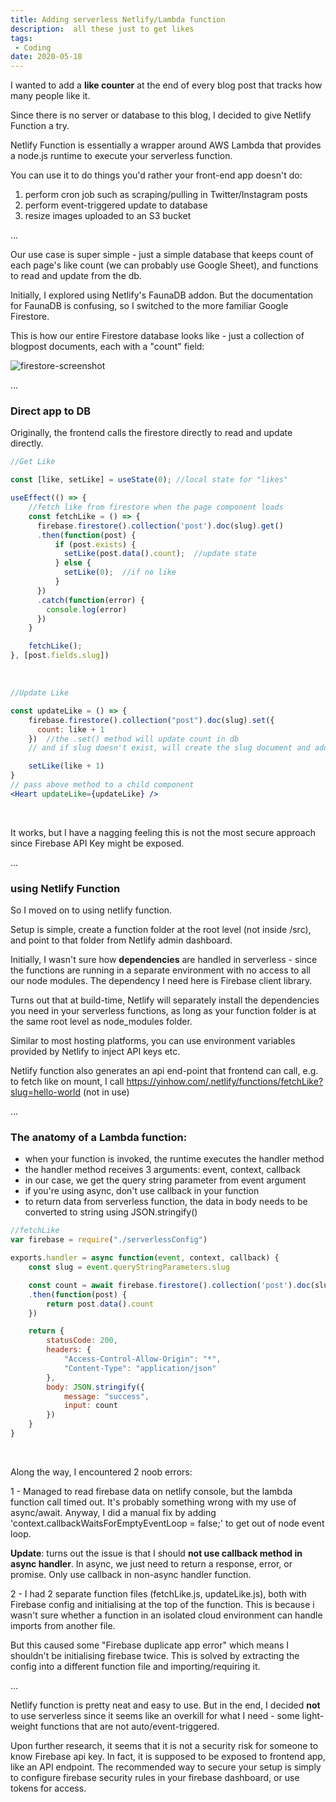 ```yaml
---
title: Adding serverless Netlify/Lambda function
description:  all these just to get likes
tags:
 - Coding
date: 2020-05-18
---
```


I wanted to add a **like counter** at the end of every blog post that tracks how many people like it. 

Since there is no server or database to this blog, I decided to give Netlify Function a try. 

Netlify Function is essentially a wrapper around AWS Lambda that provides a node.js runtime to execute your serverless function.

You can use it to do things you'd rather your front-end app doesn't do:

1. perform cron job such as scraping/pulling in Twitter/Instagram posts
2. perform event-triggered update to database
3. resize images uploaded to an S3 bucket

...

Our use case is super simple - just a simple database that keeps count of each page's like count (we can probably use Google Sheet), and functions to read and update from the db.

Initially, I explored using Netlify's FaunaDB addon. But the documentation for FaunaDB is confusing, so I switched to the more familiar Google Firestore.

This is how our entire Firestore database looks like - just a collection of blogpost documents, each with a "count" field:

![firestore-screenshot](firestore-screenshot.png)

...
<h3>Direct app to DB</h3>

Originally, the frontend calls the firestore directly to read and update directly. 

```jsx
//Get Like

const [like, setLike] = useState(0); //local state for "likes"

useEffect(() => {
	//fetch like from firestore when the page component loads
	const fetchLike = () => {
	  firebase.firestore().collection('post').doc(slug).get()
	  .then(function(post) {
	      if (post.exists) {
	        setLike(post.data().count);  //update state 
	      } else {
	        setLike(0);  //if no like
	      }        
	  })
	  .catch(function(error) {
	    console.log(error)
	  })
	}

	fetchLike();
}, [post.fields.slug])
```
<br />

```jsx
//Update Like

const updateLike = () => {
	firebase.firestore().collection("post").doc(slug).set({
	  count: like + 1
	})  //the .set() method will update count in db 
	// and if slug doesn't exist, will create the slug document and add count

	setLike(like + 1)
}
// pass above method to a child component
<Heart updateLike={updateLike} />
```
<br />

It works, but I have a nagging feeling this is not the most secure approach since Firebase API Key might be exposed.

...

<h3>using Netlify Function</h3>

So I moved on to using netlify function.

Setup is simple, create a function folder at the root level (not inside /src), and point to that folder from Netlify admin dashboard.

Initially, I wasn't sure how **dependencies** are handled in serverless - since the functions are running in a separate environment with no access to all our node modules. The dependency I need here is Firebase client library.

Turns out that at build-time, Netlify will separately install the dependencies you need in your serverless functions, as long as your function folder is at the same root level as node_modules folder.

Similar to most hosting platforms, you can use environment variables provided by Netlify to inject API keys etc.

Netlify function also generates an api end-point that frontend can call, e.g. to fetch like on mount, I call https://yinhow.com/.netlify/functions/fetchLike?slug=hello-world (not in use)

...

<h3>The anatomy of a Lambda function:</h3>

- when your function is invoked, the runtime executes the handler method
- the handler method receives 3 arguments: event, context, callback
- in our case, we get the query string parameter from event argument
- if you're using async, don't use callback in your function
- to return data from serverless function, the data in body needs to be converted to string using JSON.stringify()

```js
//fetchLike
var firebase = require("./serverlessConfig")

exports.handler = async function(event, context, callback) {
    const slug = event.queryStringParameters.slug

    const count = await firebase.firestore().collection('post').doc(slug).get()
    .then(function(post) {
    	return post.data().count
    })

    return {
    	statusCode: 200,
    	headers: {
			"Access-Control-Allow-Origin": "*",
			"Content-Type": "application/json"
		},
    	body: JSON.stringify({
    		message: "success",
    		input: count
    	})
    }
}
```
<br />

Along the way, I encountered 2 noob errors:

1 - Managed to read firebase data on netlify console, but the lambda function call timed out. It's probably something wrong with my use of async/await. Anyway, I did a manual fix by adding 'context.callbackWaitsForEmptyEventLoop = false;' to get out of node event loop. 

**Update**: turns out the issue is that I should **not use callback method in async handler**. In async, we just need to return a response, error, or promise. Only use callback in non-async handler function.

2 - I had 2 separate function files (fetchLike.js, updateLike.js), both with Firebase config and initialising at the top of the function. This is because i wasn't sure whether a function in an isolated cloud environment can handle imports from another file. 

But this caused some "Firebase duplicate app error" which means I shouldn't be initialising firebase twice. This is solved by extracting the config into a different function file and importing/requiring it.

...

Netlify function is pretty neat and easy to use. But in the end, I decided **not** to use serverless since it seems like an overkill for what I need - some light-weight functions that are not auto/event-triggered. 

Upon further research, it seems that it is not a security risk for someone to know Firebase api key. In fact, it is supposed to be exposed to frontend app, like an API endpoint. The recommended way to secure your setup is simply to configure firebase security rules in your firebase dashboard, or use tokens for access.
